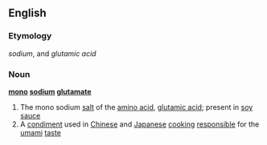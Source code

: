 ==English==

===Etymology===
''sodium'', and ''glutamic acid''

===Noun===
'''[[mono]] [[sodium]] [[glutamate]]'''
#The mono sodium [[salt]] of the [[amino acid]], [[glutamic acid]]; present in [[soy sauce]]
#A [[condiment]] used in [[Chinese]] and [[Japanese]] [[cooking]] [[responsible]] for the [[umami]] [[taste]]